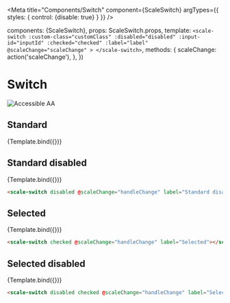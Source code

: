 
<Meta
  title="Components/Switch"
  component={ScaleSwitch}
  argTypes={{
    styles: {
      control: {disable: true}
    }
  }}
/>

  components: {ScaleSwitch},
  props: ScaleSwitch.props,
  template: `
    <scale-switch
      :custom-class="customClass"
      :disabled="disabled"
      :input-id="inputId"
      :checked="checked"
      :label="label"
      @scaleChange="scaleChange"
    >
    </scale-switch>
  `,
  methods: {
    scaleChange: action('scaleChange'),
  },
})

<div style={{display: 'inline-flex', alignItems: 'center', justifyContent: 'space-between', width: '100%'}}>
    <h1>Switch</h1>
    <img src="assets/aa.png" alt="Accessible AA" />
</div>

## Standard

<Canvas withSource="none">
  <Story
    name="Standard"
    args={{
      label: 'Standard'
    }}
  >
    {Template.bind({})}
  </Story>
</Canvas>

<ArgsTable story="Standard"/>


## Standard disabled

<Canvas withSource="none">
  <Story
    name="Standard disabled"
    args={{
      disabled: true,
      label: 'Standard disabled'
    }}
  >
    {Template.bind({})}
  </Story>
</Canvas>

```html
<scale-switch disabled @scaleChange="handleChange" label="Standard disabled"></scale-switch>
```


## Selected

<Canvas withSource="none">
  <Story
    name="Selected"
    args={{
      checked: true,
      label: 'Selected'
    }}
  >
    {Template.bind({})}
  </Story>
</Canvas>

```html
<scale-switch checked @scaleChange="handleChange" label="Selected"></scale-switch>
```


## Selected disabled

<Canvas withSource="none">
    <Story
      name="Selected disabled"
      args={{
        disabled: true,
        checked: true,
        label: 'Selected disabled'
      }}
    >
      {Template.bind({})}
    </Story>
</Canvas>

```html
<scale-switch disabled checked @scaleChange="handleChange" label="Selected disabled"></scale-switch>
```
